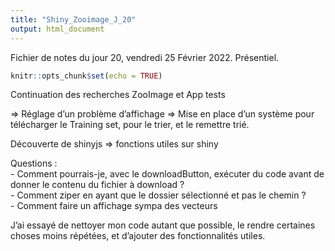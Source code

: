 ```yaml
---
title: "Shiny_Zooimage_J_20"
output: html_document
---
```


Fichier de notes du jour 20, vendredi 25 Février 2022.    Présentiel.

```r
knitr::opts_chunk$set(echo = TRUE)
```

Continuation des recherches ZooImage et App tests

=> Réglage d'un problème d'affichage
=> Mise en place d'un système pour télécharger le Training set, pour le trier, et le remettre trié.


Découverte de shinyjs => fonctions utiles sur shiny


Questions : \
  - Comment pourrais-je, avec le downloadButton, exécuter du code avant de donner le contenu du fichier à download ? \
  - Comment ziper en ayant que le dossier sélectionné et pas le chemin ? \
  - Comment faire un affichage sympa des vecteurs \


J'ai essayé de nettoyer mon code autant que possible, le rendre certaines choses moins répétées, et d'ajouter des fonctionnalités utiles.